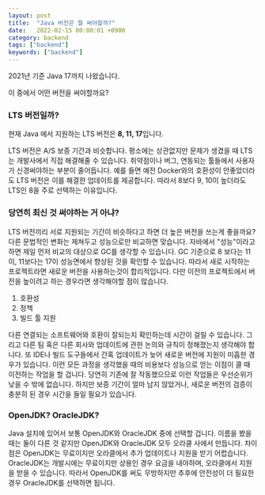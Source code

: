 ```yaml
---
layout: post
title:  "Java 버전은 뭘 써야할까?"
date:   2022-02-15 00:00:01 +0900
category: backend
tags: ["backend"]
keywords: ["backend"]
---
```


2021년 기준 Java 17까지 나왔습니다.

이 중에서 어떤 버전을 써야할까요?

### LTS 버전일까?

현재 Java 에서 지원하는 LTS 버전은 **8, 11, 17**입니다.

LTS 버전은 A/S 보증 기간과 비슷합니다.
평소에는 상관없지만 문제가 생겼을 때 LTS는 개발사에서 직접 해결해줄 수 있습니다.
취약점이나 버그, 연동되는 툴들에서 사용자가 신경써야하는 부분이 줄어듭니다.
예를 들면 예전 Docker와의 호환성이 안좋았더라도 LTS 버전은 이를 해결한 업데이트를 제공합니다.
따라서 8보다 9, 10이 높더라도 LTS인 8을 주로 선택하는 이유입니다.

### 당연히 최신 것 써야하는 거 아냐?

LTS 버전끼리 서로 지원되는 기간이 비슷하다고 하면 더 높은 버전을 쓰는게 좋을까요?
다른 문법적인 변화는 제쳐두고 성능으로만 비교하면 맞습니다.
자바에서 "성능"이라고 하면 제일 먼저 비교의 대상으로 GC를 생각할 수 있습니다.
GC 기준으로 8 보다는 11이, 11보다는 17이 성능면에서 향상된 것을 확인할 수 있습니다.
따라서 새로 시작하는 프로젝트라면 새로운 버전을 사용하는것이 합리적입니다.
다만 이전의 프로젝트에서 버전을 높이려고 하는 경우라면 생각해야할 점이 많습니다.

1.  호환성
2.  정책
3.  빌드 툴 지원

다른 연결되는 소프트웨어와 호환이 잘되는지 확인하는데 시간이 걸릴 수 있습니다.
그리고 다른 팀 혹은 다른 회사와 업데이트에 관한 논의와 규칙이 정해졌는지 생각해야 합니다.
또 IDE나 빌드 도구들에서 간혹 업데이트가 늦어 새로운 버전에 지원이 미흡한 경우가 있습니다.
이런 모든 과정을 생각했을 때의 비용보다 성능으로 얻는 이점이 클 때 이전하는 작업을 할 겁니다.
당연히 기존에 잘 작동했으므로 이런 작업들은 우선순위가 낮을 수 밖에 없습니다.
하지만 보증 기간이 얼마 남지 않았거나, 새로운 버전의 검증이 충분히 된 경우 시간을 들일 필요가 있습니다.

### OpenJDK? OracleJDK?

Java 설치에 있어서 보통 OpenJDK와 OracleJDK 중에 선택할 겁니다.
이름을 봤을 때는 둘이 다른 것 같지만 OpenJDK와 OracleJDK 모두 오라클 사에서 만듭니다.
차이점은 OpenJDK는 무료이지만 오라클에서 추가 업데이트나 지원을 받기 어렵습니다.
OracleJDK는 개발시에는 무료이지만 상용인 경우 요금을 내야하며, 오라클에서 지원을 받을 수 있습니다.
따라서 OpenJDK를 써도 무방하지만 추후에 안전성이 더 필요한 경우 OracleJDK를 선택하면 됩니다.